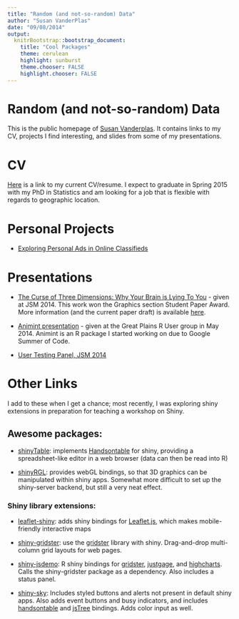 ```yaml
---
title: "Random (and not-so-random) Data"
author: "Susan VanderPlas"
date: "09/08/2014"
output:
  knitrBootstrap::bootstrap_document:
    title: "Cool Packages"
    theme: cerulean
    highlight: sunburst
    theme.chooser: FALSE
    highlight.chooser: FALSE
---
```

<div class="jumbotron">
<h1> Random (and not-so-random) Data</h1>

This is the public homepage of [Susan Vanderplas](www.github.com/srvanderplas). It contains links to my CV, projects I find interesting, and slides from some of my presentations. 

</div>

# CV
[Here](CV/CV-SusanVanderPlas.pdf) is a link to my current CV/resume. I expect to graduate in Spring 2015 with my PhD in Statistics and am looking for a job that is flexible with regards to geographic location.

# Personal Projects
* [Exploring Personal Ads in Online Classifieds](Projects/Classified/Analysis.html)

# Presentations
* [The Curse of Three Dimensions: Why Your Brain is Lying To You](Presentations/WhyYourBrainIsLyingToYou/JSM2014.html) - given at JSM 2014. This work won the Graphics section Student Paper Award. More information (and the current paper draft) is available [here](www.github.com/srvanderplas/LieFactorSine/AcmTransactions).

* [Animint presentation](Presentations/Animint/animint.html) - given at the Great Plains R User group in May 2014. Animint is an R package I started working on due to Google Summer of Code. 

* [User Testing Panel, JSM 2014](Presentations/UserTestingJSM2014/UserTesting.html)


# Other Links
I add to these when I get a chance; most recently, I was exploring shiny extensions in preparation for teaching a workshop on Shiny. 

## Awesome packages: 
- [shinyTable](https://github.com/trestletech/shinyTable): implements [Handsontable](http://handsontable.com/) for shiny, providing a spreadsheet-like editor in a web browser (data can then be read into R)

- [shinyRGL](https://github.com/trestletech/shinyRGL): provides webGL bindings, so that 3D graphics can be manipulated within shiny apps. Somewhat more difficult to set up the shiny-server backend, but still a very neat effect. 



### Shiny library extensions: 
- [leaflet-shiny](https://github.com/jcheng5/leaflet-shiny): adds shiny bindings for [Leaflet.js](http://leafletjs.com/), which makes mobile-friendly interactive maps

- [shiny-gridster](https://github.com/wch/shiny-gridster): use the [gridster](http://gridster.net/) library with shiny. Drag-and-drop multi-column grid layouts for web pages. 

- [shiny-jsdemo](https://github.com/wch/shiny-jsdemo): R shiny bindings for [gridster](http://gridster.net/), [justgage](http://justgage.com/), and [highcharts](http://www.highcharts.com/). Calls the shiny-gridster package as a dependency. Also includes a status panel. 

- [shiny-sky](https://github.com/AnalytixWare/ShinySky): Includes styled buttons and alerts not present in default shiny apps. Also adds event buttons and busy indicators, and includes [handsontable](http://handsontable.com/) and [jsTree](http://www.jstree.com/) bindings. Adds color input as well. 
